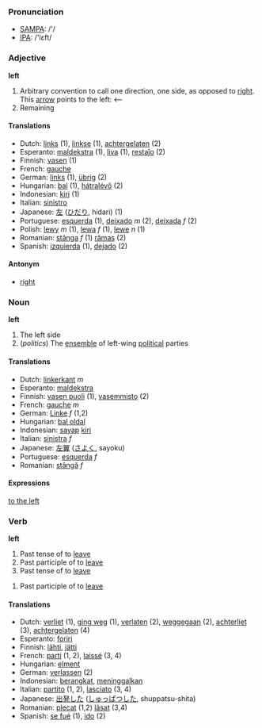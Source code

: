 === Pronunciation ===
*[[w:SAMPA|SAMPA]]: /'/
*[[w:IPA|IPA]]: /'lεft/

=== Adjective ===
'''left'''
# Arbitrary convention to call one direction, one side, as opposed to [[right]]. This [[arrow]] points to the left: <--
# Remaining

==== Translations ====

*Dutch: [[links]] (1), [[linkse]] (1), [[achtergelaten]] (2)
*Esperanto: [[maldekstra]] (1), [[liva]] (1), [[restaĵo]] (2)
*Finnish: [[vasen]] (1)
*French: [[gauche]]
*German: [[links]] (1), [[übrig]] (2)
*Hungarian: [[bal]] (1), [[hátralévő]] (2)
*Indonesian: [[kiri]] (1)
*Italian: [[sinistro]]
*Japanese: [[左]] ([[ひだり]], hidari) (1)
*Portuguese: [[esquerda]] (1), [[deixado]] ''m'' (2), [[deixada]] ''f'' (2)
*Polish: [[lewy]] ''m'' (1), [[lewa]] ''f'' (1), [[lewe]] ''n'' (1)
*Romanian: [[stânga]] ''f'' (1) [[rămas]] (2)
*Spanish: [[izquierda]] (1), [[dejado]] (2)

==== Antonym ====

*[[right]]

=== Noun ===
'''left'''
# The left side
# (''politics'') The [[ensemble]] of left-wing [[political]] parties

==== Translations ====

*Dutch: [[linkerkant]] ''m''
*Esperanto: [[maldekstra]]
*Finnish: [[vasen puoli]] (1), [[vasemmisto]] (2)
*French: [[gauche]] ''m''
*German: [[Linke]] ''f'' (1,2)
*Hungarian: [[bal oldal]]
*Indonesian: [[sayap]] [[kiri]]
*Italian: [[sinistra]] ''f''
*Japanese: [[左翼]] ([[さよく]], sayoku)
*Portuguese: [[esquerda]] ''f''
*Romanian: [[stângă]] ''f''

==== Expressions ====

[[to the left]]

=== Verb ===
'''left'''
#Past tense of to [[leave]]
#Past participle of to [[leave]]
#Past tense of to [[leave]]

#Past participle of to [[leave]]

==== Translations ====

*Dutch: [[verliet]] (1), [[ging weg]] (1), [[verlaten]] (2), [[weggegaan]] (2), [[achterliet]] (3), [[achtergelaten]] (4)
*Esperanto: [[foriri]]
*Finnish: [[lähti]], [[jätti]]
*French: [[parti]] (1, 2), [[laissé]] (3, 4)
*Hungarian: [[elment]]
*German: [[verlassen]] (2)
*Indonesian: [[angkat|berangkat]], [[tinggal|meninggalkan]]
*Italian: [[partito]] (1, 2), [[lasciato]] (3, 4)
*Japanese: [[出発]]した ([[しゅっぱつ]]した, shuppatsu-shita)
*Romanian: [[plecat]] (1,2) [[lăsat]] (3,4)
*Spanish: [[se fué]] (1), [[ido]] (2)